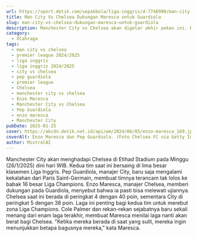 ```yaml
---
url: https://sport.detik.com/sepakbola/liga-inggris/d-7748990/man-city-vs-chelsea-dukungan-maresca-untuk-guardiola
title: Man City Vs Chelsea Dukungan Maresca untuk Guardiola
slug: man-city-vs-chelsea-dukungan-maresca-untuk-guardiola
description: Manchester City vs Chelsea akan digelar akhir pekan ini. Enzo Maresca memberi simpati pada Pep Guardiola yang tengah kesulitan.
category:
  - Olahraga
tags:
  - man city vs chelsea
  - premier league 2024/2025
  - liga inggris
  - liga inggris 2024/2025
  - city vs chelsea
  - pep guardiola
  - premier league
  - Chelsea
  - manchester city vs chelsea
  - Enzo Maresca
  - Manchester City vs Chelsea
  - Pep Guardiola
  - enzo maresca
  - Manchester City
pubDate: 2025-01-25
cover: https://akcdn.detik.net.id/api/wm/2024/08/05/enzo-maresca_169.jpeg?wid=54&w=650&v=1&t=jpeg
coverAlt: Enzo Maresca dan Pep Guardiola. (Foto Chelsea FC via Getty Images/Darren Walsh)
author: MixtralAI
---
```

Manchester City akan menghadapi Chelsea di Etihad Stadium pada Minggu (26/1/2025) dini hari WIB. Kedua tim saat ini bersaing di lima besar klasemen Liga Inggris. Pep Guardiola, manajer City, baru saja mengalami kekalahan dari Paris Saint-Germain, membuat timnya terancam tak lolos ke babak 16 besar Liga Champions. Enzo Maresca, manajer Chelsea, memberi dukungan pada Guardiola, menyebut bahwa ia pasti bisa melewati ujiannya. Chelsea saat ini berada di peringkat 4 dengan 40 poin, sementara City di peringkat 5 dengan 38 poin. Laga ini penting bagi kedua tim untuk merebut zona Liga Champions. Cole Palmer dan rekan-rekan sejabatnya baru sekali menang dari enam laga terakhir, membuat Maresca menilai laga nanti akan berat bagi Chelsea. "Ketika mereka berada di saat yang sulit, mereka ingin menunjukkan betapa bagusnya mereka," kata Maresca.
